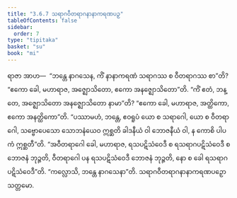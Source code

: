 ```yaml
---
title: "3.6.7 သရာဂဝီတရာဂနာနာကရဏပဉှ"
tableOfContents: false
sidebar:
  order: 7
type: "tipitaka"
basket: "su"
book: "mi"
---
```



<DynamicBreadcrumb />

<Division number="89" book="mi" e="ch" v="28">

<Paragraph number="418" book="mi">
ရာဇာ အာဟ—  “ဘန္တေ နာဂသေန, ကိံ နာနာကရဏံ သရာဂဿ စ ဝီတရာဂဿ စာ”တိ? “ဧကော ခေါ, မဟာရာဇ, အဇ္ဈောသိတော, ဧကော အနဇ္ဈောသိတော”တိ. “ကိံ ဧတံ, ဘန္တေ, အဇ္ဈောသိတော အနဇ္ဈောသိတော နာမာ”တိ? “ဧကော ခေါ, မဟာရာဇ, အတ္ထိကော, ဧကော အနတ္ထိကော”တိ. “ပဿာမဟံ, ဘန္တေ, ဧဝရူပံ ယော စ သရာဂေါ, ယော စ ဝီတရာဂေါ, သဗ္ဗောပေသော သောဘနံယေဝ ဣစ္ဆတိ ခါဒနီယံ ဝါ ဘောဇနီယံ ဝါ, န ကောစိ ပါပကံ ဣစ္ဆတီ”တိ. “အဝီတရာဂေါ ခေါ, မဟာရာဇ, ရသပဋိသံဝေဒီ စ ရသရာဂပဋိသံဝေဒီ စ ဘောဇနံ ဘုဉ္ဇတိ, ဝီတရာဂေါ ပန ရသပဋိသံဝေဒီ ဘောဇနံ ဘုဉ္ဇတိ, နော စ ခေါ ရသရာဂပဋိသံဝေဒီ”တိ.
</Paragraph>

<Paragraph number="419" book="mi">
“ကလ္လောသိ, ဘန္တေ နာဂသေနာ”တိ.

</Paragraph>
</Division>

<Paragraph number="420" type="center" book="mi">
သရာဂဝီတရာဂနာနာကရဏပဉှော သတ္တမော.
</Paragraph>
